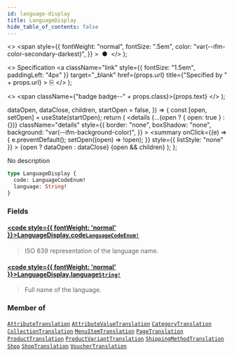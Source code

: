 ```yaml
---
id: language-display
title: LanguageDisplay
hide_table_of_contents: false
---
```


  <>
    <span
      style={{
        fontWeight: "normal",
        fontSize: ".5em",
        color: "var(--ifm-color-secondary-darkest)",
      }}
    >
      &nbsp;●&nbsp;
    </span>
  </>
);

  <>
    Specification
    <a
      className="link"
      style={{ fontSize: "1.5em", paddingLeft: "4px" }}
      target="\_blank"
      href={props.url}
      title={"Specified by " + props.url}
    >
      ⎘
    </a>
  </>
);

  <>
    <span className={"badge badge--" + props.class}>{props.text}</span>
  </>
);


  dataOpen,
  dataClose,
  children,
  startOpen = false,
}) => {
  const [open, setOpen] = useState(startOpen);
  return (
    <details
      {...(open ? { open: true } : {})}
      className="details"
      style={{
        border: "none",
        boxShadow: "none",
        background: "var(--ifm-background-color)",
      }}
    >
      <summary
        onClick={(e) => {
          e.preventDefault();
          setOpen((open) => !open);
        }}
        style={{ listStyle: "none" }}
      >
        {open ? dataOpen : dataClose}
      </summary>
      {open && children}
    </details>
  );
};

No description

```graphql
type LanguageDisplay {
  code: LanguageCodeEnum!
  language: String!
}
```

### Fields

#### [<code style={{ fontWeight: 'normal' }}>LanguageDisplay.<b>code</b></code>](#)<Bullet />[`LanguageCodeEnum!`](../../../api-storefront/miscellaneous/enums/language-code-enum) <Badge class="secondary" text="non-null"/> <Badge class="secondary" text="enum"/>

> ISO 639 representation of the language name.

#### [<code style={{ fontWeight: 'normal' }}>LanguageDisplay.<b>language</b></code>](#)<Bullet />[`String!`](../../../api-storefront/miscellaneous/scalars/string) <Badge class="secondary" text="non-null"/> <Badge class="secondary" text="scalar"/>

> Full name of the language.

### Member of

[`AttributeTranslation`](../../../api-storefront/attributes/objects/attribute-translation) <Badge class="secondary" text="object"/><Bullet />[`AttributeValueTranslation`](../../../api-storefront/attributes/objects/attribute-value-translation) <Badge class="secondary" text="object"/><Bullet />[`CategoryTranslation`](../../../api-storefront/products/objects/category-translation) <Badge class="secondary" text="object"/><Bullet />[`CollectionTranslation`](../../../api-storefront/products/objects/collection-translation) <Badge class="secondary" text="object"/><Bullet />[`MenuItemTranslation`](../../../api-storefront/menu/objects/menu-item-translation) <Badge class="secondary" text="object"/><Bullet />[`PageTranslation`](../../../api-storefront/pages/objects/page-translation) <Badge class="secondary" text="object"/><Bullet />[`ProductTranslation`](../../../api-storefront/products/objects/product-translation) <Badge class="secondary" text="object"/><Bullet />[`ProductVariantTranslation`](../../../api-storefront/products/objects/product-variant-translation) <Badge class="secondary" text="object"/><Bullet />[`ShippingMethodTranslation`](../../../api-storefront/shipping/objects/shipping-method-translation) <Badge class="secondary" text="object"/><Bullet />[`Shop`](../../../api-storefront/miscellaneous/objects/shop) <Badge class="secondary" text="object"/><Bullet />[`ShopTranslation`](../../../api-storefront/shop/objects/shop-translation) <Badge class="secondary" text="object"/><Bullet />[`VoucherTranslation`](../../../api-storefront/discounts/objects/voucher-translation) <Badge class="secondary" text="object"/>
